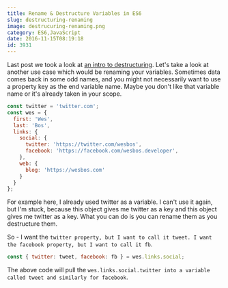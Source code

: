 ```yaml
---
title: Rename & Destructure Variables in ES6
slug: destructuring-renaming
image: destrucuring-renaming.png
category: ES6,JavaScript
date: 2016-11-15T08:19:18
id: 3931
---
```


Last post we took a look at <a href="http://wesbos.com/destructuring-objects/">an intro to destructuring</a>. Let's take a look at another use case which would be renaming your variables. Sometimes data comes back in some odd names, and you might not necessarily want to use a property key as the end variable name. Maybe you don't like that variable name or it's already taken in your scope.


```js
const twitter = 'twitter.com';
const wes = {
  first: 'Wes',
  last: 'Bos',
  links: {
    social: {
      twitter: 'https://twitter.com/wesbos',
      facebook: 'https://facebook.com/wesbos.developer',
    },
    web: {
      blog: 'https://wesbos.com'
    }
  }
};
```

For example here, I already used twitter as a variable. I can't use it again, but I'm stuck, because this object gives me twitter as a key and this object gives me twitter as a key. What you can do is you can rename them as you destructure them.

So - I want the `twitter property, but I want to call it tweet. I want the facebook property, but I want to call it fb`.


```js
const { twitter: tweet, facebook: fb } = wes.links.social;
```

The above code will pull the `wes.links.social.twitter into a variable called tweet and similarly for facebook`.